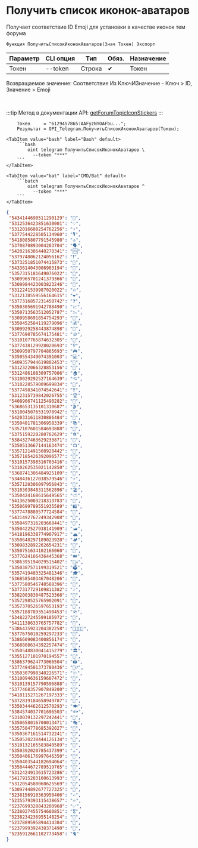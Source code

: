 ﻿---
sidebar_position: 1
description:  Получает соответствие ID Emoji для установки в качестве иконок тем форумаСтраницы
keywords: [1C, 1С, 1С:Предприятие, 1С:Предприятие 8.3, API, Интеграция, Сервисы, Обмен, OneScript, CLI, Telegram]
---


# Получить список иконок-аватаров
 Получает соответствие ID Emoji для установки в качестве иконок тем форума



`Функция ПолучитьСписокИконокАватаров(Знач Токен) Экспорт`

  | Параметр | CLI опция | Тип | Обяз. | Назначение |
  |-|-|-|-|-|
  | Токен | --token | Строка | &#x2714; | Токен |

  
  Возвращаемое значение:   Соответствие Из КлючИЗначение - Ключ > ID, Значение > Emoji

<br/>

:::tip
Метод в документации API: [getForumTopicIconStickers](https://core.telegram.org/bots/api#getforumtopiciconstickers)
:::
<br/>



```bsl title="Пример использования для 1С:Предприятие/OneScript"
    Токен     = "6129457865:AAFyzNYOAFbu...";
    Результат = OPI_Telegram.ПолучитьСписокИконокАватаров(Токен);
```
    

 <Tabs>
  
    <TabItem value="bash" label="Bash" default>
        ```bash
            oint telegram ПолучитьСписокИконокАватаров \
              --token "***"
        ```
    </TabItem>
  
    <TabItem value="bat" label="CMD/Bat" default>
        ```batch
            oint telegram ПолучитьСписокИконокАватаров ^
              --token "***"
        ```
    </TabItem>
</Tabs>


```json title="Результат"
{
 "5434144690511290129": "📰",
 "5312536423851630001": "💡",
 "5312016608254762256": "⚡️",
 "5377544228505134960": "🎙",
 "5418085807791545980": "🔝",
 "5370870893004203704": "🗣",
 "5420216386448270341": "🆒",
 "5379748062124056162": "❗️",
 "5373251851074415873": "📝",
 "5433614043006903194": "📆",
 "5357315181649076022": "📁",
 "5309965701241379366": "🔎",
 "5309984423003823246": "📣",
 "5312241539987020022": "🔥",
 "5312138559556164615": "❤️",
 "5377316857231450742": "❓",
 "5350305691942788490": "📈",
 "5350713563512052787": "📉",
 "5309958691854754293": "💎",
 "5350452584119279096": "💰",
 "5309929258443874898": "💸",
 "5377690785674175481": "🪙",
 "5310107765874632305": "💱",
 "5377438129928020693": "⁉️",
 "5309950797704865693": "🎮",
 "5350554349074391003": "💻",
 "5409357944619802453": "📱",
 "5312322066328853156": "🚗",
 "5312486108309757006": "🏠",
 "5310029292527164639": "💘",
 "5310228579009699834": "🎉",
 "5377498341074542641": "‼️",
 "5312315739842026755": "🏆",
 "5408906741125490282": "🏁",
 "5368653135101310687": "🎬",
 "5310045076531978942": "🎵",
 "5420331611830886484": "🔞",
 "5350481781306958339": "📚",
 "5357107601584693888": "👑",
 "5375159220280762629": "⚽️",
 "5384327463629233871": "🏀",
 "5350513667144163474": "📺",
 "5357121491508928442": "👀",
 "5357185426392096577": "🫦",
 "5310157398516703416": "🍓",
 "5310262535021142850": "💄",
 "5368741306484925109": "👠",
 "5348436127038579546": "✈️",
 "5357120306097956843": "🧳",
 "5310303848311562896": "🏖",
 "5350424168615649565": "⛅️",
 "5413625003218313783": "🦄",
 "5350699789551935589": "🛍",
 "5377478880577724584": "👜",
 "5431492767249342908": "🛒",
 "5350497316203668441": "🚂",
 "5350422527938141909": "🛥",
 "5418196338774907917": "🏔",
 "5350648297189023928": "🏕",
 "5309832892262654231": "🤖",
 "5350751634102166060": "🪩",
 "5377624166436445368": "🎟",
 "5386395194029515402": "🏴‍☠️",
 "5350387571199319521": "🗳",
 "5357419403325481346": "🎓",
 "5368585403467048206": "🔭",
 "5377580546748588396": "🔬",
 "5377317729109811382": "🎶",
 "5382003830487523366": "🎤",
 "5357298525765902091": "🕺",
 "5357370526597653193": "💃",
 "5357188789351490453": "🪖",
 "5348227245599105972": "💼",
 "5411138633765757782": "🧪",
 "5386435923204382258": "👨‍👩‍👧‍👦",
 "5377675010259297233": "👶",
 "5386609083400856174": "🤰",
 "5368808634392257474": "💅",
 "5350548830041415279": "🏛",
 "5355127101970194557": "🧮",
 "5386379624773066504": "🖨",
 "5377494501373780436": "👮‍♂️",
 "5350307998340226571": "🩺",
 "5310094636159607472": "💊",
 "5310139157790596888": "💉",
 "5377468357907849200": "🧼",
 "5418115271267197333": "🪪",
 "5372819184658949787": "🛃",
 "5350344462612570293": "🍽",
 "5384574037701696503": "🐟",
 "5310039132297242441": "🎨",
 "5350658016700013471": "🎭",
 "5357504778685392027": "🎩",
 "5350367161514732241": "🔮",
 "5350520238444126134": "🍹",
 "5310132165583840589": "🎂",
 "5350392020785437399": "☕️",
 "5350406176997646350": "🍣",
 "5350403544182694064": "🍔",
 "5350444672789519765": "🍕",
 "5312424913615723286": "🦠",
 "5417915203100613993": "💬",
 "5312054580060625569": "🎄",
 "5309744892677727325": "🎃",
 "5238156910363950406": "✍️",
 "5235579393115438657": "⭐️",
 "5237699328843200968": "✅",
 "5238027455754680851": "🎖",
 "5238234236955148254": "🤡",
 "5237889595894414384": "🧠",
 "5237999392438371490": "🦮",
 "5235912661102773458": "🐈"
}
```
